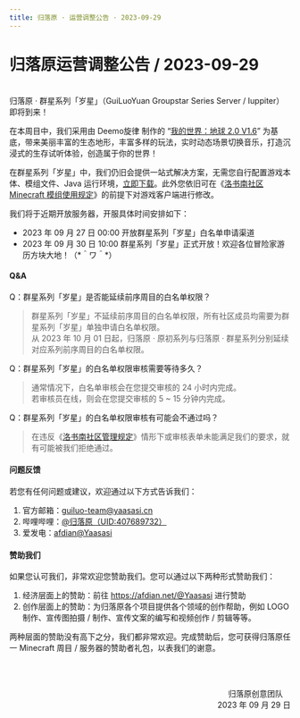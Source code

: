 ```yaml
---
title: 归落原 · 运营调整公告 · 2023-09-29
---
```


# 归落原运营调整公告 / 2023-09-29

<br />
归落原 · 群星系列「岁星」（GuiLuoYuan Groupstar Series Server / Iuppiter）即将到来！

在本周目中，我们采用由 Deemo旋律 制作的 “[我的世界：地球 2.0 V1.6](https://www.mcbbs.net/thread-1441963-1-1.html)” 为基底，带来美丽丰富的生态地形，丰富多样的玩法，实时动态场景切换音乐，打造沉浸式的生存试听体验，创造属于你的世界！

在群星系列「岁星」中，我们仍旧会提供一站式解决方案，无需您自行配置游戏本体、模组文件、Java 运行环境，[立即下载](https://spark.yaasasi.cn/downloads/iuppiter_client)。此外您依旧可在《[洛书南社区 Minecraft 模组使用规定](../../docs/rules/allowed_modifications)》的前提下对游戏客户端进行修改。

我们将于近期开放服务器，开服具体时间安排如下：

- 2023 年 09 月 27 日 00:00 开放群星系列「岁星」白名单申请渠道
- 2023 年 09 月 30 日 10:00 群星系列「岁星」正式开放！欢迎各位冒险家游历方块大地！（&#42;＾ワ＾&#42;） 


#### Q&A

Q：群星系列「岁星」是否能延续前序周目的白名单权限？
> 群星系列「岁星」不延续前序周目的白名单权限，所有社区成员均需要为群星系列「岁星」单独申请白名单权限。\
> 从 2023 年 10 月 01 日起，归落原 · 原初系列与归落原 · 群星系列分别延续对应系列前序周目的白名单权限。

Q：群星系列「岁星」的白名单权限审核需要等待多久？
> 通常情况下，白名单审核会在您提交审核的 24 小时内完成。\
> 若审核员在线，则会在您提交审核的 5 ~ 15 分钟内完成。

Q：群星系列「岁星」的白名单权限审核有可能会不通过吗？
> 在违反《[洛书南社区管理规定](../../docs/rules/losenone_community_management_regulations)》情形下或审核表单未能满足我们的要求，就有可能被我们拒绝通过。


#### 问题反馈

若您有任何问题或建议，欢迎通过以下方式告诉我们：

1. 官方邮箱：guiluo-team@yaasasi.cn
2. 哔哩哔哩：[@归落原（UID:407689732）](https://space.bilibili.com/407689732)
3. 爱发电：[afdian@Yaasasi](https://afdian.net/@Yaasasi)


#### 赞助我们

如果您认可我们，非常欢迎您赞助我们。您可以通过以下两种形式赞助我们：

1. 经济层面上的赞助：前往 https://afdian.net/@Yaasasi 进行赞助
2. 创作层面上的赞助：为归落原各个项目提供各个领域的创作帮助，例如 LOGO 制作、宣传图拍摄 / 制作、宣传文案的编写和视频创作 / 剪辑等等。

两种层面的赞助没有高下之分，我们都非常欢迎。完成赞助后，您可获得归落原任一 Minecraft 周目 / 服务器的赞助者礼包，以表我们的谢意。



<br /><br /><p align="right">归落原创意团队&emsp;<br />2023 年 09 月 29 日</p>